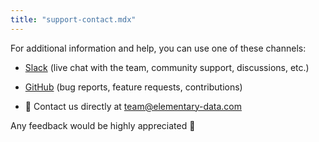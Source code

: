 ```yaml
---
title: "support-contact.mdx"
---
```


For additional information and help, you can use one of these channels:

- [Slack](https://elementary-data.com/community) (live chat with the team, community support, discussions, etc.)

- [GitHub](https://github.com/elementary-data/elementary) (bug reports, feature requests, contributions)

- 📧 Contact us directly at team@elementary-data.com

Any feedback would be highly appreciated 🤗
